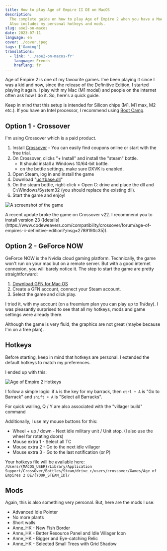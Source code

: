 ```yaml
---
title: How to play Age of Empire II DE on MacOS
description:
  The complete guide on how to play Age of Empire 2 when you have a Mac (CrossOver or GeForce NOW).
  Also includes my personal hotkeys and mods.
slug: aoe2-on-macos
date: 2023-07-11
language: en
cover: ./cover.jpeg
tags: ['Gaming']
translations:
  - link: '../aoe2-on-macos-fr'
    language: French
    hreflang: fr
---
```



Age of Empire 2 is one of my favourite games. I've been playing it since I was a kid and now, since
the release of the Definitive Edition, I started playing it again. I play with my Mac (M1 model) and
people on the internet often ask how I do it. So, here's a quick guide.

Keep in mind that this setup is intended for Silicon chips (M1, M1 max, M2 etc.). If you have an
Intel processor, I recommend using [Boot Camp](https://support.apple.com/en-us/HT201468).

## Option 1 - Crossover

I'm using Crossover which is a paid product.

1. Install [Crossover](https://www.codeweavers.com/crossover#mac) - You can easily find coupons
   online or start with the free trial.
2. On Crossover, clicks "+ Install" and install the "steam" bottle.
   - It should install a Windows 10/64-bit bottle.
   - on the bottle settings, make sure DXVK is enabled.
3. Open Steam, log in and install the game
4. Download
   "[ucrtbase.dll](https://community.pcgamingwiki.com/files/file/2081-ucrtbasedll-extracted-from-microsoft-visual-c-2015-redistributable-update-3-rc/)"
5. On the steam bottle, right-click > Open C: drive and place the dll and C:/Windows/System32 (you
   should replace the existing dll).
6. Start the game and enjoy!

![A screenshot of the game](./game.jpg)

<Warning title="Heads-up!">
  A recent update broke the game on Crossover v22. I recommend you to install version 23
  ([details](https://www.codeweavers.com/compatibility/crossover/forum/age-of-empires-ii-definitive-edition?;msg=278919#c35)).
</Warning>

## Option 2 - GeForce NOW

GeForce NOW is the Nvidia cloud gaming platform. Technically, the game won't run on your mac but on
a remote server. But with a good internet connexion, you will barely notice it. The step to start
the game are pretty straightforward:

1. [Download GFN for Mac OS](https://www.nvidia.com/en-us/geforce-now/download/)
2. Create a GFN account, connect your Steam account.
3. Select the game and click play.

I tried it, with my account (on a freemium plan you can play up to 1h/day). I was pleasantly
surprised to see that all my hotkeys, mods and game settings were already there.

Although the game is very fluid, the graphics are not great (maybe because I'm on a free plan).

## Hotkeys

Before starting, keep in mind that hotkeys are personal. I extended the default hotkeys to match my
preferences.

I ended up with this:

![Age of Empire 2 Hotkeys](./hotkeys.jpg)

I follow a simple logic: if `A` is the key for my barrack, then `ctrl + A` is "Go to Barrack" and
`shift + A` is "Select all Barracks".

For quick walling, Q / Y are also associated with the "villager build" command

Additionally, I use my mouse buttons for this:

- Wheel + up / down - Next idle military unit / Unit stop. (I also use the wheel for rotating doors)
- Mouse extra 1 - Select all TC
- Mouse extra 2 - Go to the next idle villager
- Mouse extra 3 - Go to the last notification (or P)

Your hotkeys file will be available here:
`/Users/{MACOS_USER}/Library/Application Support/CrossOver/Bottles/Steam/drive_c/users/crossover/Games/Age of Empires 2 DE/{YOUR_STEAM_ID}/`

## Mods

Again, this is also something very personal. But, here are the mods I use:

- Advanced Idle Pointer
- No more plants
- Short walls
- Anne_HK - New Fish Border
- Anne_HK - Better Resource Panel and Idle Villager Icon
- Anne_HK - Bigger and Eye-catching Relic
- Anne_HK - Selected Small Trees with Grid Shadow
